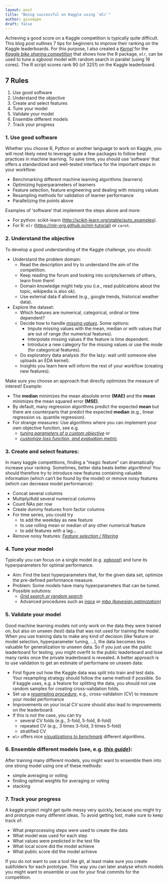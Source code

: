 ```yaml
---
layout: post
title: "Being successful on Kaggle using `mlr`"
author: giuseppe
draft: false
---
```


Achieving a good score on a Kaggle competition is typically quite difficult. 
This blog post outlines 7 tips for beginners to improve their ranking on the Kaggle leaderboards. 
For this purpose, I also created a [*Kernel*](https://www.kaggle.com/casalicchio/bike-sharing-demand/tuning-with-mlr) 
for the [*Kaggle bike sharing competition*](https://www.kaggle.com/c/bike-sharing-demand) 
that shows how the R package, `mlr`, can be used to tune a xgboost model with random search in parallel (using 16 cores). The R script scores rank 90 (of 3251) on the Kaggle leaderboard.

## 7 Rules

  1. Use good software
  1. Understand the objective
  1. Create and select features
  1. Tune your model
  1. Validate your model
  1. Ensemble different models
  1. Track your progress

<!--more-->

### 1. Use good software

Whether you choose R, Python or another language to work on Kaggle, you will 
most likely need to leverage quite a few packages to follow best practices in 
machine learning. To save time, you should use 'software'
that offers a standardized and well-tested interface for the important steps 
in your workflow:

  - Benchmarking different machine learning algorithms (learners)
  - Optimizing hyperparameters of learners
  - Feature selection, feature engineering and dealing with missing values
  - Resampling methods for validation of learner performance
  - Parallelizing the points above
  
Examples of 'software' that implement the steps above and more: 

  - For python: scikit-learn (<http://scikit-learn.org/stable/auto_examples>).
  - For R: `mlr` (<https://mlr-org.github.io/mlr-tutorial>) or `caret`.


### 2. Understand the objective
  
To develop a good understanding of the Kaggle challenge, you should:

  - Understand the problem domain:
    - Read the description and try to understand the aim of the competition. 
    - Keep reading the forum and looking into scripts/kernels of others, learn from them!
    - Domain knowledge might help you (i.e., read publications about the topic, wikipedia is also ok).
    - Use external data if allowed (e.g., google trends, historical weather data).
    
  - Explore the dataset:
    - Which features are numerical, categorical, ordinal or time dependent?
    - Decide how to handle [*missing values*](https://mlr-org.github.io/mlr/devel/html/impute/index.html). Some options:
        - Impute missing values with the mean, median or with values that are out of range (for numerical features).
        - Interpolate missing values if the feature is time dependent.
        - Introduce a new category for the missing values or use the mode (for categorical features).
    - Do exploratory data analysis (for the lazy: wait until someone else uploads an EDA kernel). 
    - Insights you learn here will inform the rest of your workflow (creating new features).
    
Make sure you choose an approach that directly optimizes the measure of interest!
Example: 

  - The **median** minimizes the mean absolute error **(MAE)** and 
  the **mean** minimizes the mean squared error **(MSE)**. 
  - By default, many regression algorithms predict the expected **mean** but there 
  are counterparts that predict the expected **median** 
  (e.g., linear regression vs. quantile regression).
  <!-- - Some measures use a (log-)transformation of the target  -->
  <!-- (e.g. the **RMSLE**, see [*bike sharing competition*](https://www.kaggle.com/c/bike-sharing-demand/details/evaluation)). \newline -->
  <!-- $\rightarrow$ transform the target in the same way before modeling. -->
  - For strange measures: Use algorithms where you can implement your own objective 
  function, see e.g. 
      - [*tuning parameters of a custom objective*](https://www.kaggle.com/casalicchio/allstate-claims-severity/tuning-the-parameter-of-a-custom-objective-1120) or 
      - [*customize loss function, and evaluation metric*](https://github.com/tqchen/xgboost/tree/master/demo#features-walkthrough).


### 3. Create and select features:

In many kaggle competitions, finding a "magic feature" can dramatically increase your ranking.
Sometimes, better data beats better algorithms!
You should therefore try to introduce new features containing valuable information 
(which can't be found by the model) or remove noisy features (which can decrease model performance):

  - Concat several columns
  - Multiply/Add several numerical columns
  - Count NAs per row
  - Create dummy features from factor columns
  -  For time series, you could try
      - to add the weekday as new feature
      - to use rolling mean or median of any other numerical feature
      - to add features with a lag...
  - Remove noisy features: [*Feature selection / filtering*](https://mlr-org.github.io/mlr/devel/html/feature_selection/index.html)


### 4. Tune your model

Typically you can focus on a single model (e.g. [*xgboost*](https://xgboost.readthedocs.io/en/latest)) and tune its hyperparameters for optimal performance.

  - Aim: 
  Find the best hyperparameters that, for the given data set, optimize the pre-defined performance measure.
  - Problem: 
  Some models have many hyperparameters that can be tuned.
  - Possible solutions: 
    - [*Grid search or random search*](https://mlr-org.github.io/mlr/devel/html/tune/index.html)
    - Advanced procedures such as [*irace*](https://mlr-org.github.io/mlr/devel/html/advanced_tune/index.html) 
    or [*mbo (bayesian optimization)*](https://mlr-org.github.io/mlrMBO/articles/mlrMBO.html)


### 5. Validate your model

Good machine learning models not only work on the data they were trained on, but
also on unseen (test) data that was not used for training the model. When you use training data
to make any kind of decision (like feature or model selection, hyperparameter tuning, ...),
the data becomes less valuable for generalization to unseen data. So if you just use the public 
leaderboard for testing, you might overfit to the public leaderboard and lose many ranks once the private
leaderboard is revealed.
A better approach is to use validation to get an estimate of performane on unseen data: 

  - First figure out how the Kaggle data was split into train and test data. Your resampling strategy should follow the same method if possible. So if kaggle uses, e.g. a feature for splitting the data, you should not use random samples for creating cross-validation folds.
  - Set up a [*resampling procedure*](https://mlr-org.github.io/mlr/devel/html/resample), e.g., cross-validation (CV) to measure your model performance
  - Improvements on your local CV score should also lead to improvements on the leaderboard. 
  - If this is not the case, you can try
      - several CV folds (e.g., 3-fold, 5-fold, 8-fold)
      - repeated CV (e.g., 3 times 3-fold, 3 times 5-fold)
      - stratified CV
  - `mlr` offers nice [*visualizations to benchmark*](https://mlr-org.github.io/mlr/devel/html/benchmark_experiments/index.html#benchmark-analysis-and-visualization) different algorithms.
  
  
### 6. Ensemble **different** models (see, e.g. [*this guide*](http://mlwave.com/kaggle-ensembling-guide)): 

After training many different models, you might want to ensemble them into one strong model using one of these methods:

  - simple averaging or voting
  - finding optimal weights for averaging or voting
  - stacking
  
  
### 7. Track your progress

A kaggle project might get quite messy very quickly, because you might try and prototype
many different ideas. To avoid getting lost, make sure to keep track of:

  - What preprocessing steps were used to create the data
  - What model was used for each step
  - What values were predicted in the test file
  - What local score did the model achieve 
  - What public score did the model achieve
  
If you do not want to use a tool like git, at least make sure you create subfolders
for each prototype. This way you can later analyse which models you might want to ensemble
or use for your final commits for the competition.
